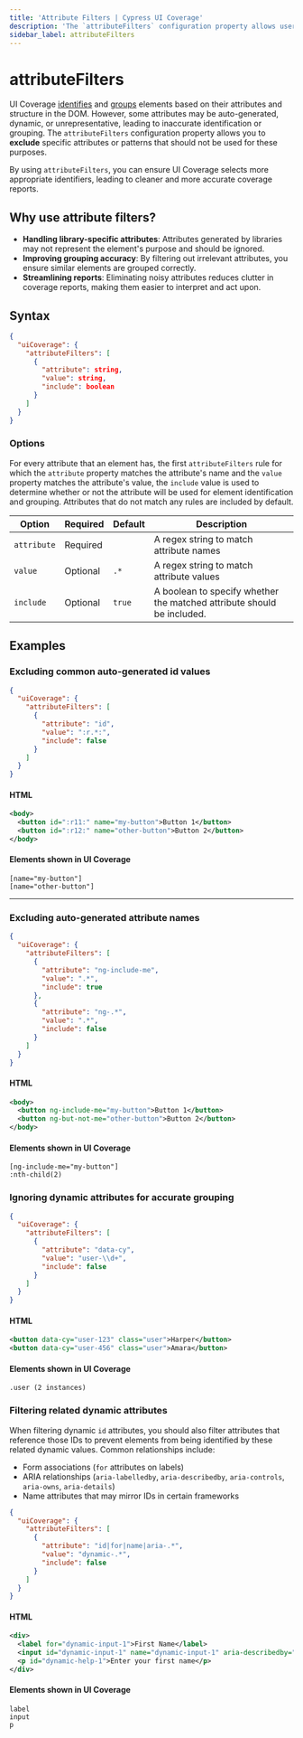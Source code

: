 ```yaml
---
title: 'Attribute Filters | Cypress UI Coverage'
description: 'The `attributeFilters` configuration property allows users to specify patterns for attributes and their values that should not be used for identifying and grouping elements.'
sidebar_label: attributeFilters
---
```


<ProductHeading product="ui-coverage" />

# attributeFilters

UI Coverage [identifies](/ui-coverage/core-concepts/element-identification) and [groups](/ui-coverage/core-concepts/element-grouping) elements based on their attributes and structure in the DOM. However, some attributes may be auto-generated, dynamic, or unrepresentative, leading to inaccurate identification or grouping. The `attributeFilters` configuration property allows you to **exclude** specific attributes or patterns that should not be used for these purposes.

By using `attributeFilters`, you can ensure UI Coverage selects more appropriate identifiers, leading to cleaner and more accurate coverage reports.

## Why use attribute filters?

- **Handling library-specific attributes**: Attributes generated by libraries may not represent the element's purpose and should be ignored.
- **Improving grouping accuracy**: By filtering out irrelevant attributes, you ensure similar elements are grouped correctly.
- **Streamlining reports**: Eliminating noisy attributes reduces clutter in coverage reports, making them easier to interpret and act upon.

## Syntax

```json
{
  "uiCoverage": {
    "attributeFilters": [
      {
        "attribute": string,
        "value": string,
        "include": boolean
      }
    ]
  }
}
```

### Options

For every attribute that an element has, the first `attributeFilters` rule for which the `attribute` property matches the attribute's name and the `value` property matches the attribute's value, the `include` value is used to determine whether or not the attribute will be used for element identification and grouping. Attributes that do not match any rules are included by default.

| Option      | Required | Default | Description                                                            |
| ----------- | -------- | ------- | ---------------------------------------------------------------------- |
| `attribute` | Required |         | A regex string to match attribute names                                |
| `value`     | Optional | `.*`    | A regex string to match attribute values                               |
| `include`   | Optional | `true`  | A boolean to specify whether the matched attribute should be included. |

## Examples

### Excluding common auto-generated id values

```json
{
  "uiCoverage": {
    "attributeFilters": [
      {
        "attribute": "id",
        "value": ":r.*:",
        "include": false
      }
    ]
  }
}
```

#### HTML

```xml
<body>
  <button id=":r11:" name="my-button">Button 1</button>
  <button id=":r12:" name="other-button">Button 2</button>
</body>
```

#### Elements shown in UI Coverage

```
[name="my-button"]
[name="other-button"]
```

---

### Excluding auto-generated attribute names

```json
{
  "uiCoverage": {
    "attributeFilters": [
      {
        "attribute": "ng-include-me",
        "value": ".*",
        "include": true
      },
      {
        "attribute": "ng-.*",
        "value": ".*",
        "include": false
      }
    ]
  }
}
```

#### HTML

```xml
<body>
  <button ng-include-me="my-button">Button 1</button>
  <button ng-but-not-me="other-button">Button 2</button>
</body>
```

#### Elements shown in UI Coverage

```
[ng-include-me="my-button"]
:nth-child(2)
```

### Ignoring dynamic attributes for accurate grouping

```json
{
  "uiCoverage": {
    "attributeFilters": [
      {
        "attribute": "data-cy",
        "value": "user-\\d+",
        "include": false
      }
    ]
  }
}
```

#### HTML

```xml
<button data-cy="user-123" class="user">Harper</button>
<button data-cy="user-456" class="user">Amara</button>
```

#### Elements shown in UI Coverage

```
.user (2 instances)
```

### Filtering related dynamic attributes

When filtering dynamic `id` attributes, you should also filter attributes that reference those IDs to prevent elements from being identified by these related dynamic values. Common relationships include:
- Form associations (`for` attributes on labels)
- ARIA relationships (`aria-labelledby`, `aria-describedby`, `aria-controls`, `aria-owns`, `aria-details`)
- Name attributes that may mirror IDs in certain frameworks

```json
{
  "uiCoverage": {
    "attributeFilters": [
      {
        "attribute": "id|for|name|aria-.*",
        "value": "dynamic-.*",
        "include": false
      }
    ]
  }
}
```

#### HTML

```xml
<div>
  <label for="dynamic-input-1">First Name</label>
  <input id="dynamic-input-1" name="dynamic-input-1" aria-describedby="dynamic-help-1" />
  <p id="dynamic-help-1">Enter your first name</p>
</div>
```

#### Elements shown in UI Coverage

```
label
input
p
```
